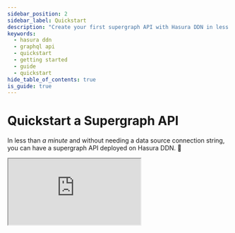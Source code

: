 ```yaml
---
sidebar_position: 2
sidebar_label: Quickstart
description: "Create your first supergraph API with Hasura DDN in less than a minute."
keywords:
  - hasura ddn
  - graphql api
  - quickstart
  - getting started
  - guide
  - quickstart
hide_table_of_contents: true
is_guide: true
---
```



# Quickstart a Supergraph API

<div className="flex flex-col xl:flex-row gap-6 xl:gap-12">
  <div className="xl:w-2/5">
    <p className="text-[1.3rem]">
      In less than <em>a minute</em> and without needing a data source connection string, you can have a supergraph API
      deployed on Hasura DDN. 🚀
    </p>
  </div>
  <div className="xl:w-3/5">
    <iframe
      src="https://www.youtube.com/embed/OsO6TzwFb30"
      allow="accelerometer; autoplay; encrypted-media; gyroscope; picture-in-picture"
      allowFullScreen
      title="Quickstart video"
      className="max-w-full"
    />
  </div>
</div>

## Prerequisites

<InstallTheCli />

<Step
id="login"
language="bash"
code={`ddn auth login`}
heading={`Log in via the CLI`}
>

The `ddn auth login` command will authenticate your CLI session, giving you access to Hasura Cloud resources.

When you run this command, a browser window will open, allowing you to login to Hasura Cloud. After a successful login,
you'll be redirected to your CLI session and can proceed with creating your supergraph.

</Step>

<Step
id="supergraph-init"
language="bash"
code={`mkdir hasura_project && cd hasura_project\nddn supergraph init .`}
heading={`Initialize a new supergraph in an empty directory`}
>

The `ddn supergraph init` command initializes a supergraph — which is a composite API — by setting up all necessary
files and directories for development.

When you execute this command, the CLI creates a Docker Compose file and a .env file to run the Hasura engine locally
and other configuration files describing your supergraph. Additionally, the CLI creates two
[subgraphs](/project-configuration/subgraphs.mdx), `globals` and `app`, to get you started with building your API. This
setup allows you to start and manage your supergraph services locally with Docker.

</Step>

<Step
id="connector-init"
language="bash"
code={`ddn connector init my_connector -i`}
heading={`Connect to data`}
>

The `ddn connector init` command adds a new native data connector to your supergraph project.

[Data connectors](/connectors/overview.mdx) allow you to connect to a specific type of data source (such as PostgreSQL,
MongoDB, MySQL, ClickHouse, etc.).

Here we're naming our connector `my_connector` which is referenced in subsequent commands. As we are running this
command with the interactive flag (`-i`), you'll be prompted to select a data connector type and enter any required
environment variables, such as the connection details of your data source. The CLI will then generate the connector
related files and also add a [DataConnectorLink](/supergraph-modeling/data-connector-links.mdx) metadata object to link
your connector to the supergraph.

**Don't have a data source at hand?**

You can choose our `hasura/postgres` connector which by default connects to our sample Postgres database for you to
explore. Or check [this guide](/connectors/postgresql/local-postgres.mdx) to set up a local Postgres database using
Docker.

</Step>

<Step
id="connector-introspect"
language="bash"
code={`ddn connector introspect my_connector`}
heading={`Introspect your data source`}
>

The `ddn connector introspect` command will introspect your data source.

This creates a set of configuration files describing your data source in a format which the connector specifies. It also
updates the corresponding DataConnectorLink with the resources from the data source that can be exposed via the API.
This will then be used in the next step to generate metadata for each resource found during introspection.

</Step>

<Step
id="add-resources"
language="bash"
code={`ddn model add my_connector '*'\nddn relationship add my_connector '*'`}
heading={`Add your resources`}
>

This will create metadata for [models](/supergraph-modeling/models.mdx), [commands](/supergraph-modeling/commands.mdx),
and [relationships](/supergraph-modeling/relationships.mdx) in your supergraph. Metadata configures your GraphQL API and
exposes entities in your data sources — such as tables.

</Step>

<Step
id="build-local"
language="bash"
code={`ddn supergraph build local`}
heading={`Build your supergraph for the local engine`}
>

The `ddn supergraph build local` command will build your supergraph and create local assets to run the engine.

This allows you to create an immutable build of your API which you can run locally and test before pushing your changes
to version control or creating and deploying a cloud build, either on Hasura DDN or on your own self-hosted
infrastructure.

</Step>

<Step
id="run-local"
language="bash"
code={`ddn run docker-start`}
heading={`Start your supergraph`}
>

The `ddn run docker-start` command will execute the script found in your `.hasura/context.yaml` file.

When you run this command, Docker will start services for your supergraph, each connector you've added, and
observability tools.

You can explore, visualize, and test your supergraph using the Hasura DDN console. Simply run `ddn console --local` or
head to [`https://console.hasura.io/local/graphql`](https://console.hasura.io/local/graphql?url=http://localhost:3000)
and try it out!

**Congratulations! At this point, you've created your very first, fully-functioning supergraph 🎉**

Next, lets deploy your supergraph to Hasura DDN. Note that your data source will need to be accessible from the internet
to be able to connect to it from Hasura DDN.

</Step>

<Step
id="project-init"
language="bash"
code={`ddn project init`}
heading={`Create a Hasura DDN project`}
>

The `ddn project init` command will provision a new project on Hasura DDN to deploy your supergraph.

The CLI will also create a `.env.cloud` file based on your `.env` file that contains any environment variables necessary
to run your supergraph, such as the connection string to a data source. It will also set the project's name in your
local context so you can run simplified commands. Finally, the CLI will generate your `globals` and `app` subgraphs on
your Hasura DDN project.

</Step>

<Step
id="build-create"
language="bash"
code={`ddn supergraph build create`}
heading={`Build and deploy your supergraph`}
>

Running `ddn supergraph build create` will build your data connector and the supergraph, making your API available on
Hasura DDN.

This command builds each data connector associated with the project, updates any environment variables to match the
connectors' URLs, and creates a new immutable build of your supergraph. You can explore this build on the
[DDN console](https://console.hasura.io/). And, when ready, you can
[apply the build](/cli/commands/ddn_supergraph_build_apply.mdx) so it's served by your project's API endpoint.

**That's it! you've created your very first, fully-functioning supergraph and deployed it to Hasura DDN 🎉**

</Step>

## Next steps

What we've laid out above is the quickest way to get started with Hasura DDN. However, you have complete, granular
control over each step in the process and can extend and customize your supergraph to fit your teams' needs. After
deploying your first supergraph, check out these sections to see what your supergraph can do!

### Integrate custom business logic

We've revolutionized how custom business logic is integrated into an API with our lambda connectors for TypeScript and
Python. Gone are the days of writing separate microservices to handle business logic; with Hasura DDN, you can write
your custom functions and expose them directly via your API! Plus, you get all the benefits of the supergraph, including
the ability to add relationships and permissions for each function. Check it out
[here](/getting-started/build/06-add-business-logic.mdx).

### Add authorization

You can quickly and easily create access-control rules for any entity in your supergraph using
[permissions](/supergraph-modeling/permissions.mdx). Learn how to add ModelPermissions to control row-level access, and
TypePermissions to control which columns are exposed to specific user roles. You can check both out in
[this guide](/getting-started/build/05-add-permissions.mdx).

### Iterate on your API

In your day-to-day development cycle, you will be making changes to your data source's schema while developing new
features. When this happens, you'll need to update your Hasura metadata to bring those changes into your API. Check out
how to iterate on your API [here](/getting-started/build/03-connect-to-data/02-create-source-metadata.mdx).

### Create relationships across sources

Arguably, the biggest benefit of a GraphQL API is your ability to create nested queries that allow you to return data
from multiple tables and — with Hasura DDN — multiple sources. With Hasura DDN's metadata-driven approach, you can
easily author relationships, using our
[VS Code extension](https://marketplace.visualstudio.com/items?itemName=HasuraHQ.hasura), linking together disparate
data sources for efficient, elegant queries to power your modern applications. Learn how
[here](/getting-started/build/07-create-a-relationship.mdx).

### Add new subgraphs

Hasura DDN makes it easy to collaborate and iteratively build a federated API using individual subgraphs. Subgraphs can
be owned by specific teams and their metadata can even live in separate repositories, ensuring discrete ownership rules
are honored. Learn how to add new subgraphs to your supergraph [here](/getting-started/build/02-init-subgraph.mdx).
